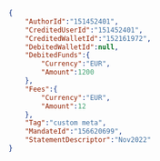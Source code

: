 ```json REST  
{
    "AuthorId":"151452401",
    "CreditedUserId":"151452401",
    "CreditedWalletId":"152161972",
    "DebitedWalletId":null,
    "DebitedFunds":{
        "Currency":"EUR",
        "Amount":1200
    },
    "Fees":{
        "Currency":"EUR",
        "Amount":12
    },
    "Tag":"custom meta",
    "MandateId":"156620699",
    "StatementDescriptor":"Nov2022"
}  
```